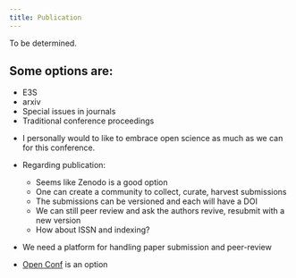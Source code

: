 ```yaml
---
title: Publication
---
```


::: {.callout-note}
To be determined.
:::

## Some options are:

* E3S
* arxiv
* Special issues in journals
* Traditional conference proceedings


::: {.content-visible when-profile="local"}
::: {.callout-note}
* I personally would to like to embrace open science as much as we can for this conference.

* Regarding publication:

  * Seems like Zenodo is a good option
  * One can create a community to collect, curate, harvest submissions
  * The submissions can be versioned and each will have a DOI
  * We can still peer review and ask the authors revive, resubmit with a new version
  * How about ISSN and indexing?

* We need a platform for handling paper submission and peer-review
* [Open Conf](https://www.openconf.com/) is an option

:::
:::

